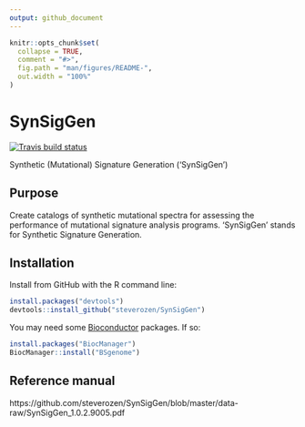 ```yaml
---
output: github_document
---
```


<!-- README.md is generated from README.Rmd. Please edit that file -->

```r
knitr::opts_chunk$set(
  collapse = TRUE,
  comment = "#>",
  fig.path = "man/figures/README-",
  out.width = "100%"
)
```
# SynSigGen

<!-- badges: start -->

  [![Travis build status](https://travis-ci.com/steverozen/SynSigGen.svg?branch=master)](https://travis-ci.com/steverozen/SynSigGen)

<!-- badges: end -->

Synthetic (Mutational) Signature Generation ('SynSigGen')

## Purpose

Create catalogs of synthetic mutational spectra for assessing the
  performance of mutational signature analysis programs. 'SynSigGen' stands
  for Synthetic Signature Generation.

## Installation

Install from GitHub with the R command line:

``` r
install.packages("devtools")
devtools::install_github("steverozen/SynSigGen")
```
You may need some
[Bioconductor](https://www.bioconductor.org/)
packages. If so:

``` r
install.packages("BiocManager")
BiocManager::install("BSgenome")
```

## Reference manual
https://github.com/steverozen/SynSigGen/blob/master/data-raw/SynSigGen_1.0.2.9005.pdf
